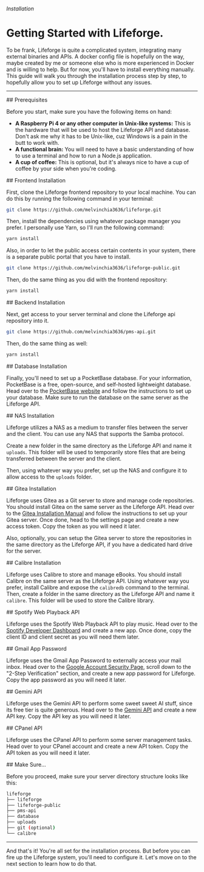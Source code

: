 
###### Installation

# Getting Started with Lifeforge.

To be frank, Lifeforge is quite a complicated system, integrating many external binaries and APIs. A docker config file is hopefully on the way, maybe created by me or someone else who is more experienced in Docker and is willing to help. But for now, you'll have to install everything manually. This guide will walk you through the installation process step by step, to hopefully allow you to set up Lifeforge without any issues.

---

<section id="prerequisites">
## Prerequisites

Before you start, make sure you have the following items on hand:

- **A Raspberry Pi 4 or any other computer in Unix-like systems:** This is the hardware that will be used to host the Lifeforge API and database. Don't ask me why it has to be Unix-like, cuz Windows is a pain in the butt to work with.
- **A functional brain:** You will need to have a basic understanding of how to use a terminal and how to run a Node.js application.
- **A cup of coffee:** This is optional, but it's always nice to have a cup of coffee by your side when you're coding.
</section>

<section id="frontend-installation">
## Frontend Installation

First, clone the Lifeforge frontend repository to your local machine. You can do this by running the following command in your terminal:


```bash
git clone https://github.com/melvinchia3636/lifeforge.git
```

Then, install the dependencies using whatever package manager you prefer. I personally use Yarn, so I'll run the following command:

```bash
yarn install
```

Also, in order to let the public access certain contents in your system, there is a separate public portal that you have to install.

```bash
git clone https://github.com/melvinchia3636/lifeforge-public.git
```

Then, do the same thing as you did with the frontend repository:

```bash
yarn install
```
</section>

<section id="backend-installation">
## Backend Installation

Next, get access to your server terminal and clone the Lifeforge api repository into it.

```bash
git clone https://github.com/melvinchia3636/pms-api.git
```

Then, do the same thing as well:

```bash
yarn install
```
</section>

<section id="database-installation">
## Database Installation

Finally, you'll need to set up a PocketBase database. For your information, PocketBase is a free, open-source, and self-hosted lightweight database. Head over to the [PocketBase website](https://pocketbase.io) and follow the instructions to set up your database. Make sure to run the database on the same server as the Lifeforge API.
</section>

<section id="nas-installation">
## NAS Installation

Lifeforge utilizes a NAS as a medium to transfer files between the server and the client. You can use any NAS that supports the Samba protocol.

Create a new folder in the same directory as the Lifeforge API and name it <code>uploads</code>. This folder will be used to temporarily store files that are being transferred between the server and the client.

Then, using whatever way you prefer, set up the NAS and configure it to allow access to the <code>uploads</code> folder.
</section>

<section id="gitea-installation">
## Gitea Installation

Lifeforge uses Gitea as a Git server to store and manage code repositories. You should install Gitea on the same server as the Lifeforge API. Head over to the [Gitea Installation Manual](https://docs.gitea.com/category/installation) and follow the instructions to set up your Gitea server. Once done, head to the settings page and create a new access token. Copy the token as you will need it later.

Also, optionally, you can setup the Gitea server to store the repositories in the same directory as the Lifeforge API, if you have a dedicated hard drive for the server.
</section>

<section id="calibre-installation">
## Calibre Installation

Lifeforge uses Calibre to store and manage eBooks. You should install Calibre on the same server as the Lifeforge API. Using whatever way you prefer, install Calibre and expose the <code>calibredb</code> command to the terminal. Then, create a folder in the same directory as the Lifeforge API and name it <code>calibre</code>. This folder will be used to store the Calibre library.
</section>

<section id="spotify-web-playback-api">
## Spotify Web Playback API

Lifeforge uses the Spotify Web Playback API to play music. Head over to the [Spotify Developer Dashboard](https://developer.spotify.com/dashboard) and create a new app. Once done, copy the client ID and client secret as you will need them later.
</section>

<section id="gmail-app-password">
## Gmail App Password

Lifeforge uses the Gmail App Password to externally access your mail inbox. Head over to the [Google Account Security Page](https://myaccount.google.com/security), scroll down to the "2-Step Verification" section, and create a new app password for Lifeforge. Copy the app password as you will need it later.
</section>

<section id="gemini-api">
## Gemini API

Lifeforge uses the Gemini API to perform some sweet sweet AI stuff, since its free tier is quite generous. Head over to the [Gemini API](https://ai.google.dev) and create a new API key. Copy the API key as you will need it later.
</section>

<section id="cpanel-api">
## CPanel API

Lifeforge uses the CPanel API to perform some server management tasks. Head over to your CPanel account and create a new API token. Copy the API token as you will need it later.
</section>

<section id="make-sure">
## Make Sure...

Before you proceed, make sure your server directory structure looks like this:

```bash
lifeforge
├── lifeforge
├── lifeforge-public
├── pms-api
├── database
├── uploads
├── git (optional)
└── calibre
```
</section>

---

And that's it! You're all set for the installation process. But before you can fire up the Lifeforge system, you'll need to configure it. Let's move on to the next section to learn how to do that.